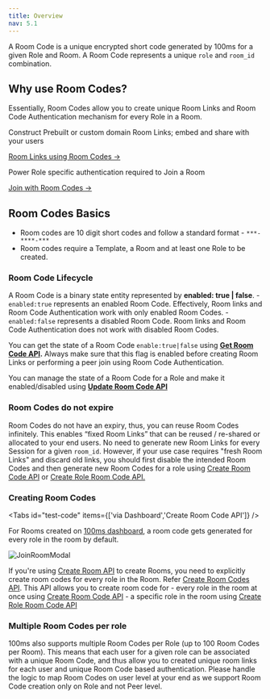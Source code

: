 ```yaml
---
title: Overview
nav: 5.1
---
```


A Room Code is a unique encrypted short code generated by 100ms for a given Role and Room. A Room Code represents a unique `role` and `room_id` combination.


## Why use Room Codes?

Essentially, Room Codes allow you to create unique Room Links and Room Code Authentication mechanism for every Role in a Room.

<FlexContainer>

<Callout icon="link" title="Room Links">
Construct Prebuilt or custom domain Room Links; embed and share with your users

[Room Links using Room Codes →](/concepts/v2/concepts/rooms/room-links)
</Callout>

<Callout icon="shield" title="Room Code Authentication">
Power Role specific authentication required to Join a Room

[Join with Room Codes →](/concepts/v2/concepts/rooms/room-codes/room-code-auth)
</Callout>

</FlexContainer>


## Room Codes Basics

- Room codes are 10 digit short codes and follow a standard format - `***-****-***`
- Room codes require a Template, a Room and at least one Role to be created.

### Room Code Lifecycle

A Room Code is a binary state entity represented by **enabled: true | false**.
    - `enabled:true` represents an enabled Room Code. Effectively, Room links and Room Code Authentication work with only enabled Room Codes.
    - `enabled:false` represents a disabled Room Code. Room links and Room Code Authentication does not work with disabled Room Codes.

You can get the state of a Room Code `enable:true|false` using **[Get Room Code API](/server-side/v2/api-reference/room-codes/get-room-code-api).** Always make sure that this flag is enabled before creating Room Links or performing a peer join using Room Code Authentication.

You can manage the state of a Room Code for a Role and make it enabled/disabled using **[Update Room Code API](/server-side/v2/api-reference/room-codes/update-room-code-api)**
    
### Room Codes do not expire

Room Codes do not have an expiry, thus, you can reuse Room Codes infinitely. This enables “fixed Room Links” that can be reused / re-shared or allocated to your end users. No need to generate new Room Links for every Session for a given `room_id`. However, if your use case requires "fresh Room Links" and discard old links, you should first disable the intended Room Codes and then generate new Room Codes for a role using [Create Room Code API](/server-side/v2/api-reference/room-codes/create-room-code-api) or [Create Role Room Code API.](/server-side/v2/api-reference/room-codes/create-room-code-api#2-create-role-room-code-api)

### Creating Room Codes

<Tabs id="test-code" items={['via Dashboard','Create Room Code API']} />

<Tab id='test-code-0'>

For Rooms created on [100ms dashboard](https://dashboard.100ms.live/dashboard), a room code gets generated for every role in the room by default.

![JoinRoomModal](/docs/v2/JoinRoomModal.png)

</Tab>


<Tab id="test-code-1">

If you're using [Create Room API](/server-side/v2/api-reference/Rooms/create-via-api) to create Rooms, you need to explicitly create room codes for every role in the Room. Refer [Create Room Codes API](/server-side/v2/api-reference/room-codes/create-room-code-api). This API allows you to create room code for
        - every role in the room at once  using [Create Room Code API](/server-side/v2/api-reference/room-codes/create-room-code-api#1-create-a-room-code-api) 
        - a specific role in the room using [Create Role Room Code API](server-side/v2/api-reference/room-codes/create-room-code-api#2-create-role-room-code-api)

</Tab>

### Multiple Room Codes per role

100ms also supports multiple Room Codes per Role (up to 100 Room Codes per Room). This means that each user for a given role can be associated with a unique Room Code, and thus allow you to created unique room links for each user and unique Room Code based authentication. Please handle the logic to map Room Codes on user level at your end as we support Room Code creation only on Role and not Peer level.


